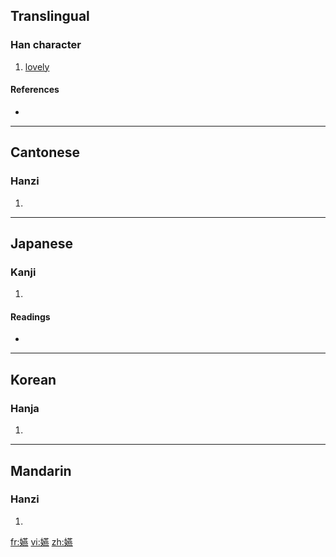 ==Translingual==

===Han character===
{{Han char|rn=38|rad=女|as=16|sn=19|four=4443<sub>1</sub>|canj=女廿中火 (VTLF)}}

# [[lovely]]

====References====
* {{Han ref|kx=0273.380|dkj=06874|dj=0542.100|hdz=21089.070|uh=5B3F|ud=23359|bh=F1FC|bd=61948}}

----

==Cantonese==

===Hanzi===
{{yue-hanzi|jyut=|y=yin3}}

# {{defn|Cantonese|sort=女16}}

----

==Japanese==

===Kanji===
{{ja-kanji|grade=|rs=女16}}

# {{defn|Japanese|sort=女16}}

====Readings====
* {{ja-readings|on=[[えん]] (en)|kun=}}

----

==Korean==

===Hanja===
{{ko-hanja|hangeul=연|rv=yeon|mr=yŏn}}

# {{defn|Korean|sort=女16}}

----

==Mandarin==

===Hanzi===
{{cmn-hanzi|pin=[[yàn]] ([[yan4]])|wg=yen<sup>4</sup>}}

# {{defn|Mandarin|sort=女16}}

[[fr:嬿]]
[[vi:嬿]]
[[zh:嬿]]